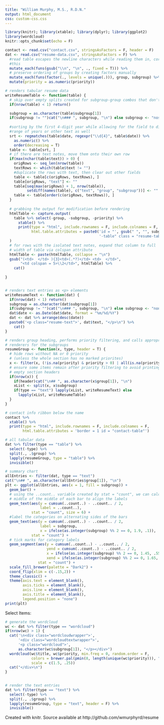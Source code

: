 ```yaml
---
title: "William Murphy, M.S., R.D.N."
output: html_document
css: custom-css.css
---
```


```r
library(knitr); library(xtable); library(dplyr); library(ggplot2)
library(wordcloud)
knitr::opts_chunk$set(echo = F)
```

```r
contact <- read.csv("contact.csv", stringsAsFactors = F, header = F)
dat <- read.csv("resume-data.csv", stringsAsFactors = F) %>%
  #read table escapes the newline characters while reading them in, correct
  #this
  mutate_each(funs(gsub("\\n", "\n", ., fixed = T))) %>%
  # preserve ordering of groups by creating factors manually
  mutate_each(funs(factor(., levels = unique(.))), group, subgroup) %>%
  mutate(priority = as.numeric(priority))

```

```r
# renders tabular resume data
writeResumeTable <- function(table) {
  # skip over empty splits created for subgroup-group combos that don't exist
  if(nrow(table) < 1) return()

  subgroup = as.character(table$subgroup[1])
  if(subgroup != "")cat("\n### ", subgroup, "\n") else subgroup <- "nosubgroup"
  
  #sorting by the first 4-digit year while allowing for the field to display a
  #range of years or other text as well
  srt <- regmatches(table$date, regexpr("\\d{4}", table$date)) %>%
    as.numeric() %>%
    order(decreasing = T)
  table <- table[srt, ]
  # if there are text notes, move them onto their own row 
  if(max(nchar(table$text)) > 0) {
    origRows <- seq_len(nrow(table))
    textRows <- which(table$text != "")
    #duplicate the rows with text, then clear out other fields
    table <- table[c(origRows, textRows), ]
    table[origRows, "text"] <- ""
    table[seq(max(origRows) + 1, nrow(table)), 
          setdiff(names(table), c("text", "group", "subgroup"))] <- ""
    table <- table[order(c(origRows, textRows)), ]
  }
  
  # grabbing the output for modification before rendering
  htmlTable <- capture.output(
    table %>% select(-group, -subgroup, -priority) %>%
      xtable() %>%
      print(type = "html", include.rownames = F, include.colnames = F,
            html.table.attributes = paste0('id = "', gsub(" ", "", subgroup),
                                           '-table" class = "resume-table"'))
  )
  # for rows with the isolated text notes, expand that column to full
  # width of table via colspan attribute
  htmlTable <- paste(htmlTable, collapse = "\n")
  gsub("(<td>  </td> ){3}<td>(.*?)</td> <td>  </td>",
       "<td colspan = 5>\\2</td>", htmlTable) %>% 
    cat()
  
}


# renders text entries as <p> elements
writeResumeText <- function(dat) {
  if(nrow(dat) < 1) return()
  subgroup = as.character(dat$subgroup[1])
  if(subgroup != "")cat("\n### ", subgroup, "\n") else subgroup <- "none"
  dat$date <- as.Date(dat$date, format = "%m/%d/%Y")
  dat <- dat %>% arrange(desc(date))
  paste0('<p class="resume-text">', dat$text, "</p>\n") %>%
    cat()
}

# renders group heading, performs priority filtering, and calls appropriate
# renderers for the subgroups
resumeGroup <- function(x, type, header = T) {
  # hide rows without NA or 0 priority 
  # (unless the whole section has no marked priorites)
  x <- filter(x, (!is.na(priority) & priority > 0) | all(is.na(priority)))
  # ensure some items remain after priority filtering to avoid printing
  # empty section headers
  if(nrow(x)) {
    if(header)cat("\n## ", as.character(x$group[1]), "\n")
    xList <- split(x, x$subgroup)
    if(type == "text") lapply(xList, writeResumeText) else
      lapply(xList, writeResumeTable)
  }
}  


```

```r
# contact info ribbon below the name
contact %>%
  xtable() %>%
  print(type = "html", include.rownames = F, include.colnames = F,
        html.table.attributes = 'border = 1 id = "contact-table"')

```

```r
# all tabular data
dat %>% filter(type == "table") %>%
  select(-type) %>%
  split(., .$group) %>%
  lapply(resumeGroup, type = "table") %>% 
  invisible()
```

```r
# summary chart
allEntries <- filter(dat, type == "text")
cat("\n## ", as.character(allEntries$group[1]), "\n")
plt <- ggplot(allEntries, aes(x = 1, fill = subgroup)) +
  geom_bar() + 
  # using the ..count.. variable created by stat = "count", we can calculate the
  # middle of the middle of each bar to align the labels
  geom_text(aes(y = cumsum(..count..) - ..count.. / 2, 
                label = ..count..), 
            stat = "count", size = 6) +
  #label the categories on alternating sides of the bars
  geom_text(aes(y = cumsum(..count..) - ..count.. / 2,
                label = subgroup, 
                x = ifelse(as.integer(subgroup) %% 2 == 0, 1.9, .1)),
            stat = "count") +
  # tick marks for category labels
  geom_segment(aes(y = cumsum(..count..) - ..count.. / 2,
                   yend = cumsum(..count..) - ..count.. / 2,
                   x = ifelse(as.integer(subgroup) %% 2 == 0, 1.45, .55),
                   xend = ifelse(as.integer(subgroup) %% 2 == 0, 1.65, .35)),
               stat = "count") +
  scale_fill_brewer(palette = "Dark2") +
  coord_flip(xlim = c(-.15,2)) +
  theme_classic() +
  theme(axis.text = element_blank(), 
        axis.ticks = element_blank(),
        axis.line = element_blank(),
        axis.title = element_blank(),
        legend.position = "none")
print(plt)

```

<p id="selected-items">Select Items:</p>

```r
# generate the wordcloud
wc <- dat %>% filter(type == "wordcloud") 
if(nrow(wc) > 1) {
  cat('\n<div class="wordcloudwrapper">',
      '<div class="wordcloudtextwrapper">',
      '<p class="wordcloud">',
      as.character(wc$subgroup[1]), "</p></div>")
  wordcloud(wc$title, wc$priority, min.freq = 0, random.order = F, 
            colors = brewer.pal(pmin(8, length(unique(wc$priority))), "Dark2"),
            scale = c(1.5, .25))
  cat("</div>\n")
}
  
```

```r
# render the text entries
dat %>% filter(type == "text") %>%
  select(-type) %>%
  split(., .$group) %>%
  lapply(resumeGroup, type = "text", header = F) %>%
  invisible()
```


<p id="footer">Created with knitr. Source available at http://github.com/wmurphyrd/resume</p>
